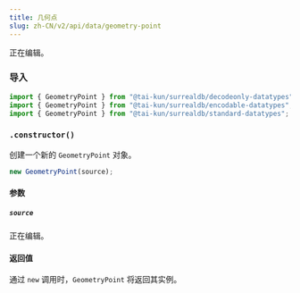 ```yaml
---
title: 几何点
slug: zh-CN/v2/api/data/geometry-point
---
```



正在编辑。

### 导入

```ts
import { GeometryPoint } from "@tai-kun/surrealdb/decodeonly-datatypes";
import { GeometryPoint } from "@tai-kun/surrealdb/encodable-datatypes";
import { GeometryPoint } from "@tai-kun/surrealdb/standard-datatypes";
```

### `.constructor()`

创建一个新的 `GeometryPoint` 对象。

```ts
new GeometryPoint(source);
```

#### 参数

##### `source`

正在编辑。

#### 返回值

通过 `new` 调用时，`GeometryPoint` 将返回其实例。
